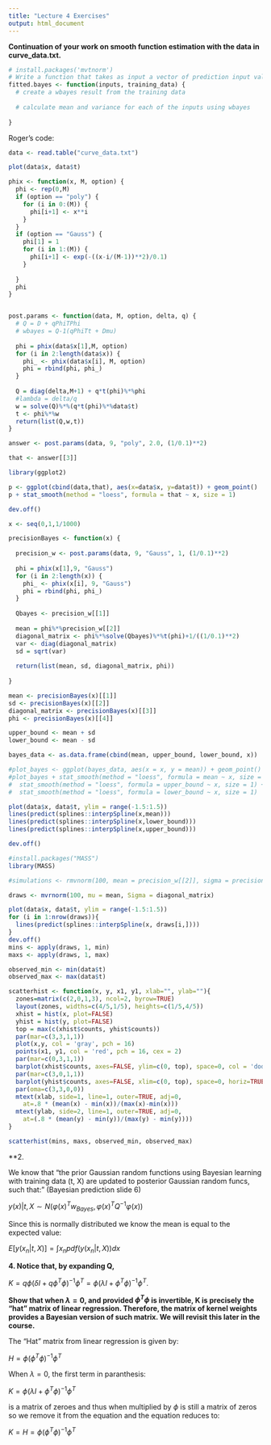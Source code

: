```yaml
---
title: "Lecture 4 Exercises"
output: html_document
---
```


**Continuation of your work on smooth function estimation with the data in curve_data.txt.**

```r
# install.packages('mvtnorm')
# Write a function that takes as input a vector of prediction input values, and returns the mean and the precision of the predictive distribution at each of these inputs.
fitted.bayes <- function(inputs, training_data) {
  # create a wbayes result from the training data
  
  # calculate mean and variance for each of the inputs using wbayes
  
}

```

Roger's code:

```r

data <- read.table("curve_data.txt")

plot(data$x, data$t)

phix <- function(x, M, option) {
  phi <- rep(0,M)
  if (option == "poly") {
    for (i in 0:(M)) {
      phi[i+1] <- x**i
    }
  }
  if (option == "Gauss") {
    phi[1] = 1
    for (i in 1:(M)) { 
      phi[i+1] <- exp(-((x-i/(M-1))**2)/0.1)
    }
    
  }
  phi
}


post.params <- function(data, M, option, delta, q) {
  # Q = D + qPhiTPhi
  # wbayes = Q-1(qPhiTt + Dmu)
  
  phi = phix(data$x[1],M, option)
  for (i in 2:length(data$x)) {
    phi_ <- phix(data$x[i], M, option)
    phi = rbind(phi, phi_)  
  }
  
  Q = diag(delta,M+1) + q*t(phi)%*%phi
  #lambda = delta/q
  w = solve(Q)%*%(q*t(phi)%*%data$t) 
  t <- phi%*%w
  return(list(Q,w,t))
}

answer <- post.params(data, 9, "poly", 2.0, (1/0.1)**2)

that <- answer[[3]]

library(ggplot2)

p <- ggplot(cbind(data,that), aes(x=data$x, y=data$t)) + geom_point()
p + stat_smooth(method = "loess", formula = that ~ x, size = 1)

dev.off()

x <- seq(0,1,1/1000)

precisionBayes <- function(x) {
  
  precision_w <- post.params(data, 9, "Gauss", 1, (1/0.1)**2)
  
  phi = phix(x[1],9, "Gauss")
  for (i in 2:length(x)) {
    phi_ <- phix(x[i], 9, "Gauss")
    phi = rbind(phi, phi_)  
  }
  
  Qbayes <- precision_w[[1]]
  
  mean = phi%*%precision_w[[2]]
  diagonal_matrix <- phi%*%solve(Qbayes)%*%t(phi)+1/((1/0.1)**2)
  var <- diag(diagonal_matrix)
  sd = sqrt(var)
  
  return(list(mean, sd, diagonal_matrix, phi))
  
}

mean <- precisionBayes(x)[[1]]
sd <- precisionBayes(x)[[2]]
diagonal_matrix <- precisionBayes(x)[[3]]
phi <- precisionBayes(x)[[4]]

upper_bound <- mean + sd
lower_bound <- mean - sd

bayes_data <- as.data.frame(cbind(mean, upper_bound, lower_bound, x)) 

#plot_bayes <- ggplot(bayes_data, aes(x = x, y = mean)) + geom_point()
#plot_bayes + stat_smooth(method = "loess", formula = mean ~ x, size = 1) + 
#  stat_smooth(method = "loess", formula = upper_bound ~ x, size = 1) + 
#  stat_smooth(method = "loess", formula = lower_bound ~ x, size = 1)

plot(data$x, data$t, ylim = range(-1.5:1.5))
lines(predict(splines::interpSpline(x,mean)))
lines(predict(splines::interpSpline(x,lower_bound)))
lines(predict(splines::interpSpline(x,upper_bound)))

dev.off()

#install.packages("MASS")
library(MASS)

#simulations <- rmvnorm(100, mean = precision_w[[2]], sigma = precision_w[[1]])

draws <- mvrnorm(100, mu = mean, Sigma = diagonal_matrix) 

plot(data$x, data$t, ylim = range(-1.5:1.5))
for (i in 1:nrow(draws)){
  lines(predict(splines::interpSpline(x, draws[i,])))
}
dev.off()
mins <- apply(draws, 1, min)
maxs <- apply(draws, 1, max)

observed_min <- min(data$t)
observed_max <- max(data$t)

scatterhist <- function(x, y, x1, y1, xlab="", ylab=""){
  zones=matrix(c(2,0,1,3), ncol=2, byrow=TRUE)
  layout(zones, widths=c(4/5,1/5), heights=c(1/5,4/5))
  xhist = hist(x, plot=FALSE)
  yhist = hist(y, plot=FALSE)
  top = max(c(xhist$counts, yhist$counts))
  par(mar=c(3,3,1,1))
  plot(x,y, col = 'gray', pch = 16)
  points(x1, y1, col = 'red', pch = 16, cex = 2)
  par(mar=c(0,3,1,1))
  barplot(xhist$counts, axes=FALSE, ylim=c(0, top), space=0, col = 'dodgerblue')
  par(mar=c(3,0,1,1))
  barplot(yhist$counts, axes=FALSE, xlim=c(0, top), space=0, horiz=TRUE, col = 'dodgerblue')
  par(oma=c(3,3,0,0))
  mtext(xlab, side=1, line=1, outer=TRUE, adj=0, 
    at=.8 * (mean(x) - min(x))/(max(x)-min(x)))
  mtext(ylab, side=2, line=1, outer=TRUE, adj=0, 
    at=(.8 * (mean(y) - min(y))/(max(y) - min(y))))
}

scatterhist(mins, maxs, observed_min, observed_max)
```

**2.

We know that "the prior Gaussian random functions using Bayesian learning with training data (t, X) are updated to posterior Gaussian random funcs, such that:" (Bayesian prediction slide 6)

$y(x)|t, X ∼ N (φ(x)^{T} w_{Bayes} , φ(x)^{T} Q^{-1} φ(x))$

Since this is normally distributed we know the mean is equal to the expected value:

$E[y(x_{n}|t,X)] = \int x_{n} pdf(y(x_{n}|t,X)) dx$

**4. Notice that, by expanding Q,**

$K=q\phi(\delta I+q\phi^{T}\phi)^{−1}\phi^{T}  = \phi(\lambda I+\phi^{T}\phi)^{−1}\phi^{T}$.

**Show that when $\lambda = 0$, and provided $\phi^{T}\phi$ is invertible, K is precisely the “hat” matrix of linear regression. Therefore, the matrix of kernel weights provides a Bayesian version of such matrix. We will revisit this later in the course.**

The "Hat" matrix from linear regression is given by:

$H = \phi(\phi^{T}\phi)^{−1}\phi^{T}$

When $\lambda = 0$, the first term in paranthesis:

$K = \phi(\lambda I+\phi^{T}\phi)^{−1}\phi^{T}$

is a matrix of zeroes and thus when multiplied by $\phi$ is still a matrix of zeros so we remove it from the equation and the equation reduces to:

$K = H = \phi(\phi^{T}\phi)^{−1}\phi^{T}$

